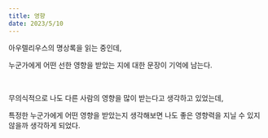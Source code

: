 ```yaml
---
title: 영향
date: 2023/5/10
---
```


아우렐리우스의 명상록을 읽는 중인데,

누군가에게 어떤 선한 영향을 받았는 지에 대한 문장이 기억에 남는다.

<br />

무의식적으로 나도 다른 사람의 영향을 많이 받는다고 생각하고 있었는데,

특정한 누군가에게 어떤 영향을 받았는지 생각해보면 나도 좋은 영향력을 지닐 수 있지 않을까 생각하게 되었다.

